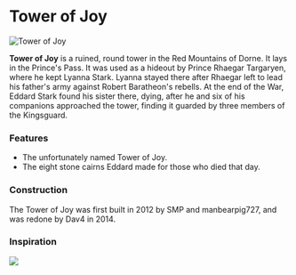 

# Tower of Joy

<Image src="https://cdn.sanity.io/images/1as7cn02/production/8b3de8430151bb6a318982010b0ce91d08b52e1e-1280x720.png?w=976&h=350&fit=crop&crop=center&auto=format" alt="Tower of Joy" width={976} height={350}  />

<ProjectDetails
  floatRight
  region="Dorne"
  house="Abandoned"
  type="Ruin"
  status="Completed"
  warp="/warp thetowerofjoy"
  projectLead="Dav4"
  dateStarted="July 4, 2014"
  dateCompleted="July 4, 2014"
/>

**Tower of Joy** is a ruined, round tower in the Red Mountains of Dorne. It lays in the Prince's Pass. It was used as a hideout by Prince Rhaegar Targaryen, where he kept Lyanna Stark. Lyanna stayed there after Rhaegar left to lead his father's army against Robert Baratheon's rebells. At the end of the War, Eddard Stark found his sister there, dying, after he and six of his companions approached the tower, finding it guarded by three members of the Kingsguard.

### Features

* The unfortunately named Tower of Joy.
* The eight stone cairns Eddard made for those who died that day.

### Construction

The Tower of Joy was first built in 2012 by SMP and manbearpig727, and was redone by Dav4 in 2014.

### Inspiration


![](https://cdn.sanity.io/images/1as7cn02/production/78b19b29d1d2e544c80eb596e94a49d8c278482d-447x600.jpg)